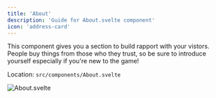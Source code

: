 ```yaml
---
title: 'About'
description: 'Guide for About.svelte component'
icon: 'address-card'
---
```


This component gives you a section to build rapport with your vistors. People buy things from those who they trust, so be sure to introduce yourself especially if you're new to the game!

Location: `src/components/About.svelte`

![About.svelte](/images/About.png)